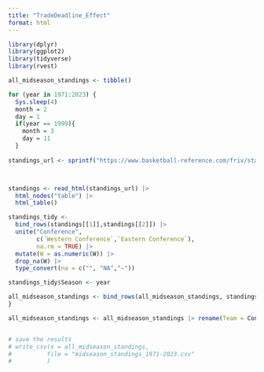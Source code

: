 ```yaml
---
title: "TradeDeadline_Effect"
format: html
---
```


```r
library(dplyr)
library(ggplot2)
library(tidyverse)
library(rvest)
```


```r
all_midseason_standings <- tibble()

for (year in 1971:2023) {
  Sys.sleep(4)
  month = 2
  day = 1
  if(year == 1999){
    month = 3
    day = 11
  }
  
standings_url <- sprintf("https://www.basketball-reference.com/friv/standings.fcgi?month=%s&day=%s&year=%s&lg_id=NBA&utm_source=direct&utm_medium=Share&utm_campaign=ShareTool", month, day, year)



standings <- read_html(standings_url) |> 
  html_nodes("table") |>
  html_table() 

standings_tidy <- 
  bind_rows(standings[[1]],standings[[2]]) |> 
  unite("Conference",
        c(`Western Conference`,`Eastern Conference`), 
        na.rm = TRUE) |> 
  mutate(W = as.numeric(W)) |> 
  drop_na(W) |> 
  type_convert(na = c("", "NA","—"))

standings_tidy$Season <- year

all_midseason_standings <- bind_rows(all_midseason_standings, standings_tidy)
}

```






```r
all_midseason_standings <- all_midseason_standings |> rename(Team = Conference)


# save the results
# write_csv(x = all_midseason_standings,
#          file = "midseason_standings_1971-2023.csv"
#          )





```


